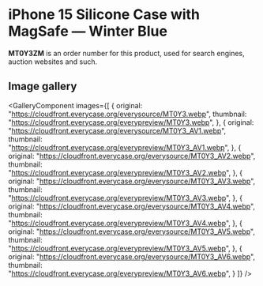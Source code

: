 
# iPhone 15 Silicone Case with MagSafe — Winter Blue

<Callout type='info' emoji='👉🏻'>**MT0Y3ZM** is an order number for this product, used for search engines, auction websites and such.</Callout>

## Image gallery

<GalleryComponent
    images={[
      {
        original: "https://cloudfront.everycase.org/everysource/MT0Y3.webp",
        thumbnail: "https://cloudfront.everycase.org/everypreview/MT0Y3.webp",
      },
      {
        original: "https://cloudfront.everycase.org/everysource/MT0Y3_AV1.webp",
        thumbnail: "https://cloudfront.everycase.org/everypreview/MT0Y3_AV1.webp",
      },
      {
        original: "https://cloudfront.everycase.org/everysource/MT0Y3_AV2.webp",
        thumbnail: "https://cloudfront.everycase.org/everypreview/MT0Y3_AV2.webp",
      },
      {
        original: "https://cloudfront.everycase.org/everysource/MT0Y3_AV3.webp",
        thumbnail: "https://cloudfront.everycase.org/everypreview/MT0Y3_AV3.webp",
      },
      {
        original: "https://cloudfront.everycase.org/everysource/MT0Y3_AV4.webp",
        thumbnail: "https://cloudfront.everycase.org/everypreview/MT0Y3_AV4.webp",
      },
      {
        original: "https://cloudfront.everycase.org/everysource/MT0Y3_AV5.webp",
        thumbnail: "https://cloudfront.everycase.org/everypreview/MT0Y3_AV5.webp",
      },
      {
        original: "https://cloudfront.everycase.org/everysource/MT0Y3_AV6.webp",
        thumbnail: "https://cloudfront.everycase.org/everypreview/MT0Y3_AV6.webp",
      }
    ]}
  />
